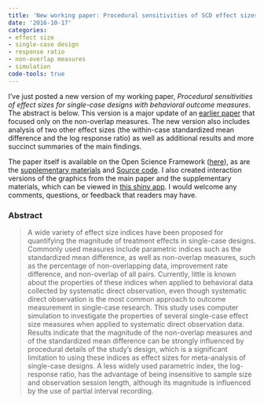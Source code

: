 ```yaml
---
title: 'New working paper: Procedural sensitivities of SCD effect sizes'
date: '2016-10-17'
categories:
- effect size
- single-case design
- response ratio
- non-overlap measures
- simulation
code-tools: true
---
```


I've just posted a new version of my working paper, _Procedural sensitivities of effect sizes for single-case designs with behavioral outcome measures_. The abstract is below. This version is a major update of an [earlier paper](/files/Pustejovsky-2015-Nov-Non-overlap-measures.pdf) that focused only on the non-overlap measures. The new version also includes analysis of two other effect sizes (the within-case standardized mean difference and the log response ratio) as well as additional results and more succinct summaries of the main findings. 

The paper itself is available on the Open Science Framework ([here](https://osf.io/pxn24/)), as are the [supplementary materials](https://osf.io/hkzsm/) and [Source code](https://osf.io/j4gvt/). I also created interaction versions of the graphics from the main paper and the supplementary materials, which can be viewed in [this shiny app](https://jepusto.shinyapps.io/SCD-effect-size-sensitivities/). I would welcome any comments, questions, or feedback that readers may have.


### Abstract 

> A wide variety of effect size indices have been proposed for quantifying the magnitude of treatment effects in single-case designs. Commonly used measures include parametric indices such as the standardized mean difference, as well as non-overlap measures, such as the percentage of non-overlapping data, improvement rate difference, and non-overlap of all pairs. Currently, little is known about the properties of these indices when applied to behavioral data collected by systematic direct observation, even though systematic direct observation is the most common approach to outcome measurement in single-case research. This study uses computer simulation to investigate the properties of several single-case effect size measures when applied to systematic direct observation data. Results indicate that the magnitude of the non-overlap measures and of the standardized mean difference can be strongly influenced by procedural details of the study's design, which is a significant limitation to using these indices as effect sizes for meta-analysis of single-case designs. A less widely used parametric index, the log-response ratio, has the advantage of being insensitive to sample size and observation session length, although its magnitude is influenced by the use of partial interval recording.
